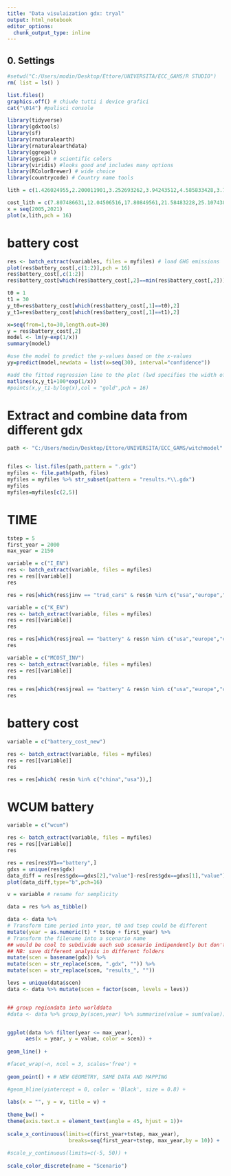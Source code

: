 ```yaml
---
title: "Data visulaization gdx: tryal"
output: html_notebook
editor_options: 
  chunk_output_type: inline
---
```


## 0. Settings

```r
#setwd("C:/Users/modin/Desktop/Ettore/UNIVERSITA/ECC_GAMS/R STUDIO")
rm( list = ls() )

list.files()
graphics.off() # chiude tutti i device grafici
cat("\014") #pulisci console

library(tidyverse)
library(gdxtools)
library(sf)
library(rnaturalearth)
library(rnaturalearthdata)
library(ggrepel)
library(ggsci) # scientific colors
library(viridis) #looks good and includes many options
library(RColorBrewer) # wide choice
library(countrycode) # Country name tools

```
```r
lith = c(1.426024955,2.200011901,3.252693262,3.94243512,4.585833428,3.749943315,3.645069268,3.683428751,3.900433516,3.78042719,4.12688361,7.02276395,9.358695741,11.09685768,8.432977442,4.993804561,7.561162264)

cost_lith = c(7.807486631,12.04506516,17.80849561,21.58483228,25.10743802,20.53093965,19.95675424,20.16677241,21.3548735,20.69783887,22.59468776,38.44963262,51.23885918,60.75529578,46.1705515,27.34107997,41.39736339)
x = seq(2005,2021)
plot(x,lith,pch = 16)
```

# battery cost
```r
res <- batch_extract(variables, files = myfiles) # load GHG emissions
plot(res$battery_cost[,c(1:2)],pch = 16)
res$battery_cost[,c(1:2)]
res$battery_cost[which(res$battery_cost[,2]==min(res$battery_cost[,2])),1]

t0 = 1
t1 = 30
y_t0=res$battery_cost[which(res$battery_cost[,1]==t0),2]
y_t1=res$battery_cost[which(res$battery_cost[,1]==t1),2]

x=seq(from=1,to=30,length.out=30)
y = res$battery_cost[,2]
model <- lm(y~exp(1/x))
summary(model)

#use the model to predict the y-values based on the x-values
yy=predict(model,newdata = list(x=seq(30), interval="confidence"))

#add the fitted regression line to the plot (lwd specifies the width of the line)
matlines(x,y_t1+100*exp(1/x))
#points(x,y_t1-b/log(x),col = "gold",pch = 16)

```
# Extract and combine data from different gdx
```r
path <- "C:/Users/modin/Desktop/Ettore/UNIVERSITA/ECC_GAMS/witchmodel"


files <- list.files(path,pattern = ".gdx")
myfiles <- file.path(path, files)
myfiles = myfiles %>% str_subset(pattern = "results.*\\.gdx")
myfiles
myfiles=myfiles[c(2,5)]

```

# TIME
```r
tstep = 5
first_year = 2000
max_year = 2150
```


```r
variable = c("I_EN")
res <- batch_extract(variable, files = myfiles) 
res = res[[variable]]
res

res = res[which(res$jinv == "trad_cars" & res$n %in% c("usa","europe","china")),]
```
```r
variable = c("K_EN")
res <- batch_extract(variable, files = myfiles) 
res = res[[variable]]
res

res = res[which(res$jreal == "battery" & res$n %in% c("usa","europe","china")),]
res
```


```r
variable = c("MCOST_INV")
res <- batch_extract(variable, files = myfiles) 
res = res[[variable]]
res

res = res[which(res$jreal == "battery" & res$n %in% c("usa","europe","china")),]
res
```



# battery cost
```r
variable = c("battery_cost_new")

res <- batch_extract(variable, files = myfiles) 
res = res[[variable]]
res

res = res[which( res$n %in% c("china","usa")),]

```

# WCUM battery
```r
variable = c("wcum")

res <- batch_extract(variable, files = myfiles) 
res = res[[variable]]
res

res = res[res$V1=="battery",]
gdxs = unique(res$gdx)
data_diff = res[res$gdx==gdxs[2],"value"]-res[res$gdx==gdxs[1],"value"]
plot(data_diff,type="b",pch=16)
```

```r
v = variable # rename for semplicity

data = res %>% as_tibble()

data <- data %>%
# Transform time period into year, t0 and tsep could be different
mutate(year = as.numeric(t) * tstep + first_year) %>% 
# Transform the filename into a scenario name
## would be cool to subdivide each sub scenario indipendently but don't know if it's even worth it
## NB: save different analysis in different folders
mutate(scen = basename(gdx)) %>% 
mutate(scen = str_replace(scen, ".gdx", "")) %>%
mutate(scen = str_replace(scen, "results_", ""))

levs = unique(data$scen)
data <- data %>% mutate(scen = factor(scen, levels = levs))


## group regiondata into worlddata
#data <- data %>% group_by(scen,year) %>% summarise(value = sum(value))


ggplot(data %>% filter(year <= max_year),
      aes(x = year, y = value, color = scen)) +
  
geom_line() +

#facet_wrap(~n, ncol = 3, scales='free') +
  
geom_point() + # NEW GEOMETRY, SAME DATA AND MAPPING

#geom_hline(yintercept = 0, color = 'Black', size = 0.8) +
  
labs(x = "", y = v, title = v) +
  
theme_bw() +
theme(axis.text.x = element_text(angle = 45, hjust = 1))+
  
scale_x_continuous(limits=c(first_year+tstep, max_year),
                    breaks=seq(first_year+tstep, max_year,by = 10)) +
  
#scale_y_continuous(limits=c(-5, 50)) +
  
scale_color_discrete(name = "Scenario")
```






